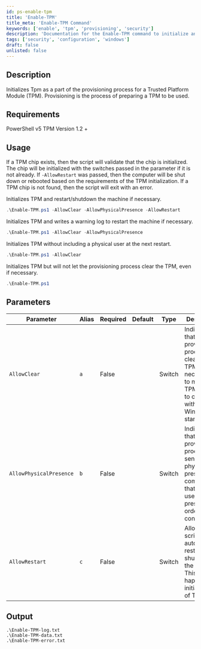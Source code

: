 ```yaml
---
id: ps-enable-tpm
title: 'Enable-TPM'
title_meta: 'Enable-TPM Command'
keywords: ['enable', 'tpm', 'provisioning', 'security']
description: 'Documentation for the Enable-TPM command to initialize and provision a Trusted Platform Module (TPM).'
tags: ['security', 'configuration', 'windows']
draft: false
unlisted: false
---
```

## Description
Initializes Tpm as a part of the provisioning process for a Trusted Platform Module (TPM).
Provisioning is the process of preparing a TPM to be used.

## Requirements
PowerShell v5
TPM Version 1.2 +

## Usage
If a TPM chip exists, then the script will validate that the chip is initialized. The chip will be initialized with the switches passed in the parameter if it is not already. If `-AllowRestart` was passed, then the computer will be shut down or rebooted based on the requirements of the TPM initialization.
If a TPM chip is not found, then the script will exit with an error.



Initializes TPM and restart/shutdown the machine if necessary.
```powershell
.\Enable-TPM.ps1 -AllowClear -AllowPhysicalPresence -AllowRestart
```
Initializes TPM and writes a warning log to restart the machine if necessary.
```powershell
.\Enable-TPM.ps1 -AllowClear -AllowPhysicalPresence
```
Initializes TPM without including a physical user at the next restart.
```powershell
.\Enable-TPM.ps1 -AllowClear 
```
Initializes TPM but will not let the provisioning process clear the TPM, even if necessary.
```powershell
.\Enable-TPM.ps1
```

## Parameters
| Parameter         | Alias | Required  | Default   | Type      | Description                               |
| ----------------- | ----- | --------- | --------- | --------- | ----------------------------------------- |
| `AllowClear`      | `a`   | False      |           | Switch    |Indicates that the provisioning process clears the TPM, if necessary, to move the TPM closer to complying with latest Windows standards.|
| `AllowPhysicalPresence`      | `b`   | False      |           | Switch       |Indicates that the provisioning process may send physical presence commands that require a user to be present in order to continue.|
| `AllowRestart`      | `c`   | False     |    | Switch    |Allow the script to automatically restart or shutdown the machine. This can happen on initialization of TPM.|

## Output
    .\Enable-TPM-log.txt
    .\Enable-TPM-data.txt
    .\Enable-TPM-error.txt









